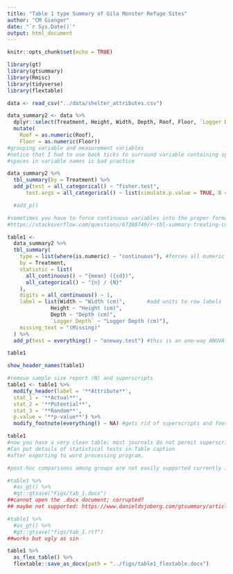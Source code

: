 ```yaml
---
title: "Table 1 type Summary of Gila Monster Refuge Sites"
author: "CM Gienger"
date: "`r Sys.Date()`"
output: html_document
---
```


```r
knitr::opts_chunk$set(echo = TRUE)

library(gt)
library(gtsummary)
library(Rmisc)
library(tidyverse)
library(flextable)

data <- read_csv("../data/shelter_attributes.csv")
```

```r
data_summary2 <- data %>% 
  dplyr::select(Treatment, Height, Width, Depth, Roof, Floor, `Logger Depth`) %>%
  mutate(
    Roof = as.numeric(Roof),
    Floor = as.numeric(Floor)) 
#grouping variable and measurement variables
#notice that I had to use back ticks to surround variable containing space
#spaces in variable names is bad practice


```

```r
data_summary2 %>%
  tbl_summary(by = Treatment) %>%
  add_p(test = all_categorical() ~ "fisher.test",
      test.args = all_categorical() ~ list(simulate.p.value = TRUE, B = 10000)) #work around for memory error

  #add_p()
```

```r
#sometimes you have to force continuous variables into the proper format; R might think they represent categories
#https://stackoverflow.com/questions/67388749/r-tbl-summary-treating-continuous-variables-correctly

table1 <- 
  data_summary2 %>%
  tbl_summary(
    type = list(where(is.numeric) ~ "continuous"), #forces all numeric variables to be continuous
    by = Treatment,
    statistic = list(
      all_continuous() ~ "{mean} ({sd})",
      all_categorical() ~ "{n} / {N}"
    ),
    digits = all_continuous() ~ 1,
    label = list(Width ~ "Width (cm)",       #add units to row labels
              Height ~ "Height (cm)",
              Depth ~ "Depth (cm)",
              `Logger Depth` ~ "Logger Depth (cm)"),
    missing_text = "(Missing)"
  ) %>%
  add_p(test = everything() ~ "oneway.test") #this is an one-way ANOVA

table1
```

```r
show_header_names(table1)
```

```r
#remove sample size report (N) and superscripts
table1 <- table1 %>%
  modify_header(label = '**Attribute**',
  stat_1 = '**Actual**',
  stat_2 = '**Potential**',
  stat_3 = '**Random**',
  p.value = '**p-value**') %>%
  modify_footnote(everything() ~ NA) #gets rid of superscripts and footnotes; put them in table caption instead.

table1
#now you have a very clean table; most journals do not permit superscripts in tables.
#Can put details of statistical tests in Table caption
#after exporting to word processing program.

#post-hoc comparisons among groups are not easily supported currently in gtsummary (technically possible); https://www.danieldsjoberg.com/gtsummary/reference/add_difference_row.tbl_summary.html
```

```r
#table1 %>% 
  #as_gt() %>%
  #gt::gtsave("Figs/tab_1.docx")
##cannot open the .docx document; corrupted?
## maybe not supported: https://www.danieldsjoberg.com/gtsummary/articles/rmarkdown.html
```

```r
#table1 %>% 
  #as_gt() %>%
  #gt::gtsave("figs/tab_1.rtf")
##works but ugly as sin
```

```r
table1 %>%
  as_flex_table() %>%
  flextable::save_as_docx(path = "../figs/table1_flextable.docx")
```
